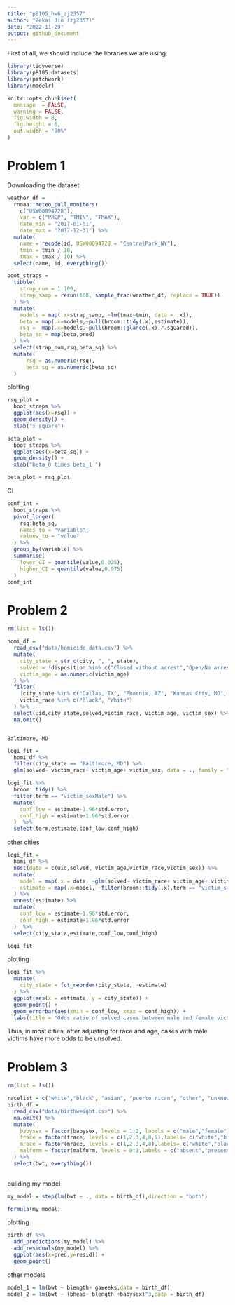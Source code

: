 ```yaml
---
title: "p8105_hw6_zj2357"
author: "Zekai Jin (zj2357)"
date: "2022-11-29"
output: github_document
---
```


First of all, we should include the libraries we are using.
```r
library(tidyverse)
library(p8105.datasets)
library(patchwork)
library(modelr)

knitr::opts_chunk$set(
  message  = FALSE,
  warning = FALSE,
  fig.width = 8, 
  fig.height = 6,
  out.width = "90%"
)
```

# Problem 1
Downloading the dataset
```r
weather_df = 
  rnoaa::meteo_pull_monitors(
    c("USW00094728"),
    var = c("PRCP", "TMIN", "TMAX"), 
    date_min = "2017-01-01",
    date_max = "2017-12-31") %>%
  mutate(
    name = recode(id, USW00094728 = "CentralPark_NY"),
    tmin = tmin / 10,
    tmax = tmax / 10) %>%
  select(name, id, everything())
```

```r
boot_straps = 
  tibble(
    strap_num = 1:100,
    strap_samp = rerun(100, sample_frac(weather_df, replace = TRUE))
  ) %>%
  mutate(
    models = map(.x=strap_samp, ~lm(tmax~tmin, data = .x)),
    beta = map(.x=models,~pull(broom::tidy(.x),estimate)),
    rsq =  map(.x=models,~pull(broom::glance(.x),r.squared)),
    beta_sq = map(beta,prod)
  ) %>%
  select(strap_num,rsq,beta_sq) %>%
  mutate(
      rsq = as.numeric(rsq),
      beta_sq = as.numeric(beta_sq)
  )
```

plotting
```r
rsq_plot = 
  boot_straps %>%
  ggplot(aes(x=rsq)) +
  geom_density() +
  xlab("x square")

beta_plot = 
  boot_straps %>%
  ggplot(aes(x=beta_sq)) +
  geom_density() +
  xlab("beta_0 times beta_1 ")

beta_plot + rsq_plot


```

CI
```r
conf_int =
  boot_straps %>%
  pivot_longer(
    rsq:beta_sq,
    names_to = "variable",
    values_to = "value"
  ) %>%
  group_by(variable) %>%
  summarise(
    lower_CI = quantile(value,0.025),
    higher_CI = quantile(value,0.975)
  )
conf_int
```

# Problem 2
```r
rm(list = ls())

homi_df = 
  read_csv("data/homicide-data.csv") %>%
  mutate(
    city_state = str_c(city, ", ", state),
    solved = !disposition %in% c("Closed without arrest","Open/No arrest"),
    victim_age = as.numeric(victim_age)
  ) %>%
  filter(
    !city_state %in% c("Dallas, TX", "Phoenix, AZ", "Kansas City, MO", "Tulsa, AL"),
    victim_race %in% c("Black", "White")
  ) %>%
  select(uid,city_state,solved,victim_race, victim_age, victim_sex) %>%
  na.omit()



```


`Baltimore, MD`
```r
logi_fit = 
  homi_df %>%
  filter(city_state == "Baltimore, MD") %>%
  glm(solved~ victim_race+ victim_age+ victim_sex, data = ., family = "binomial")

logi_fit %>%
  broom::tidy() %>%
  filter(term == "victim_sexMale") %>%
  mutate(
    conf_low = estimate-1.96*std.error,
    conf_high = estimate+1.96*std.error
  )  %>%
  select(term,estimate,conf_low,conf_high)

```

other cities


```r
logi_fit =
  homi_df %>%
  nest(data = c(uid,solved, victim_age,victim_race,victim_sex)) %>%
  mutate(
    model = map(.x = data, ~glm(solved~ victim_race+ victim_age+ victim_sex, data = .x, family = "binomial")),
    estimate = map(.x=model, ~filter(broom::tidy(.x),term == "victim_sexMale"))
  ) %>%
  unnest(estimate) %>%
  mutate(
    conf_low = estimate-1.96*std.error,
    conf_high = estimate+1.96*std.error
  )  %>%
  select(city_state,estimate,conf_low,conf_high)

logi_fit
```

plotting

```r
logi_fit %>%
  mutate(
    city_state = fct_reorder(city_state, -estimate)
  ) %>%
  ggplot(aes(x = estimate, y = city_state)) +
  geom_point() +
  geom_errorbar(aes(xmin = conf_low, xmax = conf_high)) +
  labs(title = "Odds ratio of solved cases between male and female victims")
```

Thus, in most cities, after adjusting for race and age, cases with male victims have more odds to be unsolved.


# Problem 3

```r
rm(list = ls())

racelist = c("white","black", "asian", "puerto rican", "other", "unknown")
birth_df = 
  read_csv("data/birthweight.csv") %>%
  na.omit() %>%
  mutate(
    babysex = factor(babysex, levels = 1:2, labels = c("male","female")),
    frace = factor(frace, levels = c(1,2,3,4,8,9),labels= c("white","black", "asian", "puerto rican", "other", "unknown")),
    mrace = factor(mrace, levels = c(1,2,3,4,8),labels= c("white","black", "asian", "puerto rican", "other")),
    malform = factor(malform, levels = 0:1,labels = c("absent","present"))
  ) %>%
  select(bwt, everything())
  

```



building my model
```r
my_model = step(lm(bwt ~ ., data = birth_df),direction = "both")

formula(my_model)
```

plotting
```r
birth_df %>%
  add_predictions(my_model) %>%
  add_residuals(my_model) %>%
  ggplot(aes(x=pred,y=resid)) +
  geom_point()
```


other models
```r
model_1 = lm(bwt ~ blength+ gaweeks,data = birth_df)
model_2 = lm(bwt ~ (bhead+ blength +babysex)^3,data = birth_df)
```










